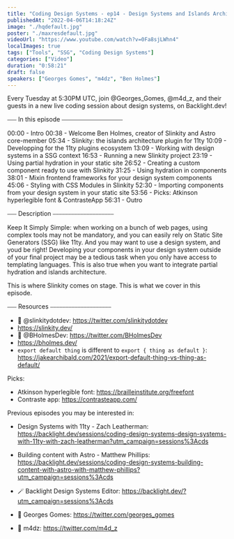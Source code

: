 ```yaml
---
title: "Coding Design Systems - ep14 - Design Systems and Islands Architecture built-in, with Ben Holmes"
publishedAt: "2022-04-06T14:18:24Z"
image: "./hqdefault.jpg"
poster: "./maxresdefault.jpg"
videoUrl: "https://www.youtube.com/watch?v=0Fa8sjLWhn4"
localImages: true
tags: ["Tools", "SSG", "Coding Design Systems"]
categories: ["Video"]
duration: "0:58:21"
draft: false
speakers: ["Georges Gomes", "m4dz", "Ben Holmes"]
---
```


Every Tuesday at 5:30PM UTC, join @Georges_Gomes, @m4d_z, and their guests in a new live coding session about design systems, on Backlight.dev!

⎯⎯⎯ In this episode ⎯⎯⎯⎯⎯⎯⎯⎯⎯⎯⎯⎯⎯⎯⎯⎯⎯⎯⎯⎯

00:00 - Intro
00:38 - Welcome Ben Holmes, creator of Slinkity and Astro core-member
05:34 - Slinkity: the islands architecture plugin for 11ty
10:09 - Developping for the 11ty plugins ecosystem
13:09 - Working with design systems in a SSG context
16:53 - Running a new Slinkity project
23:19 - Using partial hydration in your static site
26:52 - Creating a custom component ready to use with Slinkity
31:25 - Using hydration in components
38:01 - Mixin frontend frameworks for your design system components
45:06 - Styling with CSS Modules in Slinkity
52:30 - Importing components from your design system in your static site
53:56 - Picks: Atkinson hyperlegible font & ContrasteApp
56:31 - Outro

⎯⎯⎯ Description ⎯⎯⎯⎯⎯⎯⎯⎯⎯⎯⎯⎯⎯⎯⎯⎯⎯⎯⎯⎯

Keep It Simply Simple: when working on a bunch of web pages, using complex tools may not be mandatory, and you can easily rely on Static Site Generators (SSG) like 11ty. And you may want to use a design system, and youd be right! Developing your components in your design system outside of your final project may be a tedious task when you only have access to templating languages. This is also true when you want to integrate partial hydration and islands architecture.

This is where Slinkity comes on stage. This is what we cover in this episode.

⎯⎯⎯ Resources ⎯⎯⎯⎯⎯⎯⎯⎯⎯⎯⎯⎯⎯⎯⎯⎯⎯⎯⎯⎯

- 🐥 @slinkitydotdev: https://twitter.com/slinkitydotdev
- https://slinkity.dev/
- 🐥 @BHolmesDev: https://twitter.com/BHolmesDev
- https://bholmes.dev/
- `export default thing` is different to `export { thing as default }`: https://jakearchibald.com/2021/export-default-thing-vs-thing-as-default/

Picks:

- Atkinson hyperlegible font: https://brailleinstitute.org/freefont
- Contraste app: https://contrasteapp.com/

Previous episodes you may be interested in:

- Design Systems with 11ty - Zach Leatherman: https://backlight.dev/sessions/coding-design-systems-design-systems-with-11ty-with-zach-leatherman?utm_campaign=sessions%3Acds
- Building content with Astro - Matthew Phillips: https://backlight.dev/sessions/coding-design-systems-building-content-with-astro-with-matthew-phillips?utm_campaign=sessions%3Acds

- 🪄 Backlight Design Systems Editor: https://backlight.dev/?utm_campaign=sessions%3Acds
- 🐥 Georges Gomes: https://twitter.com/georges_gomes
- 🐥 m4dz: https://twitter.com/m4d_z
